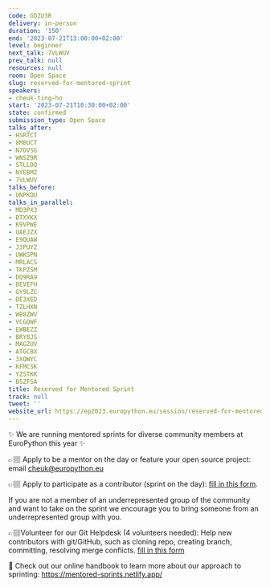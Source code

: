 ```yaml
---
code: GDZU3R
delivery: in-person
duration: '150'
end: '2023-07-21T13:00:00+02:00'
level: beginner
next_talk: 7VLWUV
prev_talk: null
resources: null
room: Open Space
slug: reserved-for-mentored-sprint
speakers:
- cheuk-ting-ho
start: '2023-07-21T10:30:00+02:00'
state: confirmed
submission_type: Open Space
talks_after:
- HSRTCT
- 8M8UCT
- N7DVSG
- WNSZ9R
- STLLDQ
- NYEBMZ
- 7VLWUV
talks_before:
- UNPKDU
talks_in_parallel:
- MD3PX3
- DTXYKX
- K9VPWE
- UAEJZX
- E9QUAW
- J3PUYZ
- UWKSPN
- MRLACS
- TKPZSM
- DQ9RA9
- BEVEFH
- GY9LZC
- DE3XED
- TZLHXN
- WB8ZWV
- VCGQWF
- EWBEZZ
- BRY8JS
- MAGZUV
- ATGCBX
- 3XQWYC
- KFMCSK
- YZSTKK
- BSZFSA
title: Reserved for Mentored Sprint
track: null
tweet: ''
website_url: https://ep2023.europython.eu/session/reserved-for-mentored-sprint
---
```


✨ We are running mentored sprints for diverse community members at EuroPython this year ✨

👉🏽 Apply to be a mentor on the day or feature your open source project: email [cheuk@europython.eu](mailto:cheuk@europython.eu)

👉🏽 Apply to participate as a contributor (sprint on the day): [fill in this form](https://forms.gle/56EbHh4g19Mevo9i8).

If you are not a member of an underrepresented group of the community and want to take on the sprint we encourage you to bring someone from an underrepresented group with you.

👉🏽Volunteer for our Git Helpdesk (4 volunteers needed): Help new contributors with git/GitHub, such as cloning repo, creating branch, committing, resolving merge conflicts. [fill in this form](https://forms.gle/56EbHh4g19Mevo9i8)

📖 Check out our online handbook to learn more about our approach to sprinting: https://mentored-sprints.netlify.app/